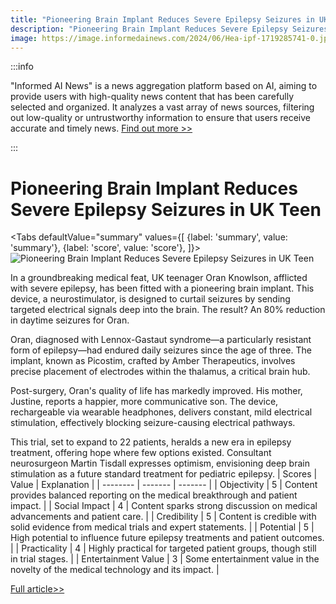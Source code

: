 ```yaml
---
title: "Pioneering Brain Implant Reduces Severe Epilepsy Seizures in UK Teen"
description: "Pioneering Brain Implant Reduces Severe Epilepsy Seizures in UK Teen"
image: https://image.informedainews.com/2024/06/Hea-ipf-1719285741-0.jpg
---
```



:::info

"Informed AI News" is a news aggregation platform based on AI, aiming to provide users with high-quality news content that has been carefully selected and organized. It analyzes a vast array of news sources, filtering out low-quality or untrustworthy information to ensure that users receive accurate and timely news.  [Find out more >>](/)

:::

# Pioneering Brain Implant Reduces Severe Epilepsy Seizures in UK Teen


<Tabs
	defaultValue="summary"
	values={[
	{label: 'summary', value: 'summary'},
	{label: 'score', value: 'score'},
]}>
<TabItem value="summary">
<img
  src="https://image.informedainews.com/2024/06/Hea-ipf-1719285741-0.jpg"
  alt="Pioneering Brain Implant Reduces Severe Epilepsy Seizures in UK Teen"
/>



In a groundbreaking medical feat, UK teenager Oran Knowlson, afflicted with severe epilepsy, has been fitted with a pioneering brain implant. This device, a neurostimulator, is designed to curtail seizures by sending targeted electrical signals deep into the brain. The result? An 80% reduction in daytime seizures for Oran.

Oran, diagnosed with Lennox-Gastaut syndrome—a particularly resistant form of epilepsy—had endured daily seizures since the age of three. The implant, known as Picostim, crafted by Amber Therapeutics, involves precise placement of electrodes within the thalamus, a critical brain hub.

Post-surgery, Oran's quality of life has markedly improved. His mother, Justine, reports a happier, more communicative son. The device, rechargeable via wearable headphones, delivers constant, mild electrical stimulation, effectively blocking seizure-causing electrical pathways.

This trial, set to expand to 22 patients, heralds a new era in epilepsy treatment, offering hope where few options existed. Consultant neurosurgeon Martin Tisdall expresses optimism, envisioning deep brain stimulation as a future standard treatment for pediatric epilepsy.
</TabItem>
<TabItem value="score">
	| Scores     | Value   | Explanation |
	| -------- | ------- | ------- |
	| Objectivity  | 5    | Content provides balanced reporting on the medical breakthrough and patient impact.    |
	| Social Impact | 4     | Content sparks strong discussion on medical advancements and patient care.    |
	| Credibility    | 5    | Content is credible with solid evidence from medical trials and expert statements.    |
	| Potential    | 5    | High potential to influence future epilepsy treatments and patient outcomes.    |
	| Practicality    | 4    | Highly practical for targeted patient groups, though still in trial stages.    |
	| Entertainment Value    | 3    | Some entertainment value in the novelty of the medical technology and its impact.    |
</TabItem>
</Tabs>

[Full article>>](https://www.theguardian.com/society/article/2024/jun/24/uk-boy-has-brain-implant-fitted-to-control-epilepsy-seizures-in-world-first)
